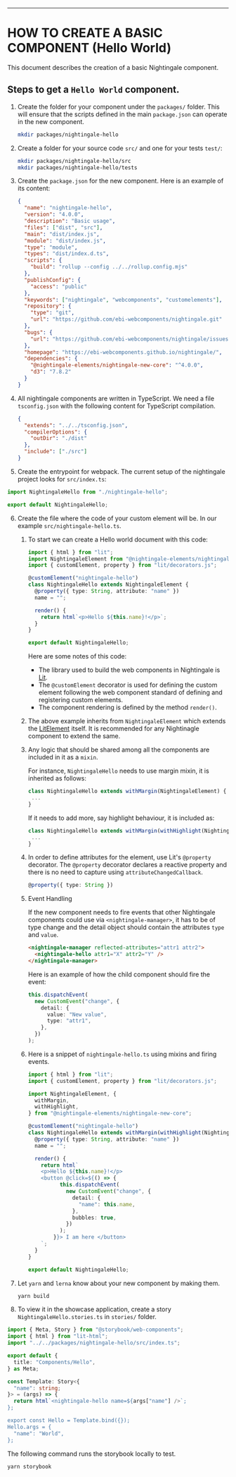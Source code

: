 <Meta title="Creating a component" />

---

# HOW TO CREATE A BASIC COMPONENT (Hello World)

This document describes the creation of a basic Nightingale component.

## Steps to get a `Hello World` component.

1. Create the folder for your component under the `packages/` folder. This will ensure that the scripts defined in the main `package.json` can operate in the new component.
   ```bash
   mkdir packages/nightingale-hello
   ```
2. Create a folder for your source code `src/` and one for your tests `test/`:
   ```bash
   mkdir packages/nightingale-hello/src
   mkdir packages/nightingale-hello/tests
   ```
3. Create the `package.json` for the new component. Here is an example of its content:

   ```json
   {
     "name": "nightingale-hello",
     "version": "4.0.0",
     "description": "Basic usage",
     "files": ["dist", "src"],
     "main": "dist/index.js",
     "module": "dist/index.js",
     "type": "module",
     "types": "dist/index.d.ts",
     "scripts": {
       "build": "rollup --config ../../rollup.config.mjs"
     },
     "publishConfig": {
       "access": "public"
     },
     "keywords": ["nightingale", "webcomponents", "customelements"],
     "repository": {
       "type": "git",
       "url": "https://github.com/ebi-webcomponents/nightingale.git"
     },
     "bugs": {
       "url": "https://github.com/ebi-webcomponents/nightingale/issues"
     },
     "homepage": "https://ebi-webcomponents.github.io/nightingale/",
     "dependencies": {
       "@nightingale-elements/nightingale-new-core": "^4.0.0",
       "d3": "7.8.2"
     }
   }
   ```

4. All nightingale components are written in TypeScript. We need a file `tsconfig.json` with the following content for TypeScript compilation.

   ```json
   {
     "extends": "../../tsconfig.json",
     "compilerOptions": {
       "outDir": "./dist"
     },
     "include": ["./src"]
   }
   ```

5. Create the entrypoint for webpack. The current setup of the nightingale project looks for `src/index.ts`:

  ```typescript
  import NightingaleHello from "./nightingale-hello";

  export default NightingaleHello;
  ```

6. Create the file where the code of your custom element will be. In our example `src/nightingale-hello.ts`.

   1. To start we can create a Hello world document with this code:

      ```typescript
      import { html } from "lit";
      import NightingaleElement from "@nightingale-elements/nightingale-new-core";
      import { customElement, property } from "lit/decorators.js";

      @customElement("nightingale-hello")
      class NightingaleHello extends NightingaleElement {
        @property({ type: String, attribute: "name" })
        name = "";

        render() {
          return html`<p>Hello ${this.name}!</p>`;
        }
      }

      export default NightingaleHello;
      ```

      Here are some notes of this code:

      - The library used to build the web components in Nightingale is [Lit](https://lit.dev/docs/).
      - The `@customElement` decorator is used for defining the custom element following the web component standard of defining and registering custom elements.
      - The component rendering is defined by the method `render()`.

   2. The above example inherits from `NightingaleElement` which extends the [LitElement](https://lit.dev/docs/api/LitElement/) itself.
      It is recommended for any Nightinagle component to extend the same.

   3. Any logic that should be shared among all the components are included in it as a `mixin`.

      For instance, `NightingaleHello` needs to use margin mixin, it is inherited as follows:

      ```typescript
      class NightingaleHello extends withMargin(NightingaleElement) {
       ...
      }
      ```

      If it needs to add more, say highlight behaviour, it is included as:

      ```typescript
      class NightingaleHello extends withMargin(withHighlight(NightingaleElement)) {
       ...
      }
      ```

   4. In order to define attributes for the element, use Lit's `@property` decorator. The `@property` decorator declares a reactive property and there is no need to capture using `attributeChangedCallback`.

      ```typescript
      @property({ type: String })
      ```

   5. Event Handling

      If the new component needs to fire events that other Nightingale components could use via `<nightingale-manager>`, it has to be of type change and the detail object should contain the attributes `type` and `value`.

      ```html
      <nightingale-manager reflected-attributes="attr1 attr2">
        <nightingale-hello attr1="X" attr2="Y" />
      </nightingale-manager>
      ```

      Here is an example of how the child component should fire the event:

      ```typescript
      this.dispatchEvent(
        new CustomEvent("change", {
          detail: {
            value: "New value",
            type: "attr1",
          },
        })
      );
      ```

   6. Here is a snippet of `nightingale-hello.ts` using mixins and firing events.
    
      ```typescript
      import { html } from "lit";
      import { customElement, property } from "lit/decorators.js";

      import NightingaleElement, {
        withMargin,
        withHighlight,
      } from "@nightingale-elements/nightingale-new-core";
      
      @customElement("nightingale-hello")
      class NightingaleHello extends withMargin(withHighlight(NightingaleElement)) {
        @property({ type: String, attribute: "name" })
        name = "";

        render() {
          return html`
          <p>Hello ${this.name}!</p>
          <button @click=${() => {
                this.dispatchEvent(
                  new CustomEvent("change", {
                    detail: { 
                      "name": this.name,
                    },
                    bubbles: true,
                  })
                );
              }}> I am here </button>
          `;
        }
      }

      export default NightingaleHello;
      ```

7. Let `yarn` and `lerna` know about your new component by making them.

   ```bash
   yarn build
   ```

8. To view it in the showcase application, create a story `NightingaleHello.stories.ts` in `stories/` folder.

  ```typescript
  import { Meta, Story } from "@storybook/web-components";
  import { html } from "lit-html";
  import "../../packages/nightingale-hello/src/index.ts";

  export default {
    title: "Components/Hello",
  } as Meta;

  const Template: Story<{
    "name": string;
  }> = (args) => {
    return html`<nightingale-hello name=${args["name"] />`;
  };

  export const Hello = Template.bind({});
  Hello.args = {
    "name": "World",
  };
  ```

  The following command runs the storybook locally to test.

  ```bash
  yarn storybook
  ```

  ```

```
